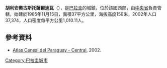 {{Coord|25|27|S|57|26|W|display=title}}

'''胡利安奧古斯托薩爾迪瓦'''（{{lang-es|Saldívar}}），是[[巴拉圭|巴拉圭]]的城鎮，位於該國西部，由[[中央省_(巴拉圭)|中央省]]負責管轄，始建於1985年11月15日，面積37平方公里，海拔高度159米，2002年人口37,374，人口密度每平方公里1,010.11人。

==參考資料==
*[https://web.archive.org/web/20101220235316/http://www.dgeec.gov.py/Publicaciones/Biblioteca/Atlas%20Censal%20del%20Paraguay/14%20Atlas%20Central%20censo.pdf Atlas Censal del Paraguay - Central], 2002.

{{Paraguay-geo-stub}}
[[Category:巴拉圭城市|Category:巴拉圭城市]]